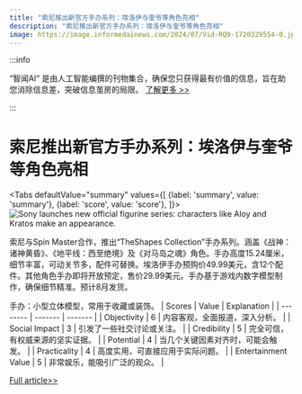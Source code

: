 ```yaml
---
title: "索尼推出新官方手办系列：埃洛伊与奎爷等角色亮相"
description: "索尼推出新官方手办系列：埃洛伊与奎爷等角色亮相"
image: https://image.informedainews.com/2024/07/Vid-RQ9-1720329554-0.jpg
---
```



:::info

“智闻AI“ 是由人工智能编撰的刊物集合，确保您只获得最有价值的信息，旨在助您消除信息差，突破信息茧房的局限。  [了解更多 >>](/)

:::

# 索尼推出新官方手办系列：埃洛伊与奎爷等角色亮相


<Tabs
	defaultValue="summary"
	values={[
	{label: 'summary', value: 'summary'},
	{label: 'score', value: 'score'},
]}>
<TabItem value="summary">
<img
  src="https://image.informedainews.com/2024/07/Vid-RQ9-1720329554-0.jpg"
  alt="Sony launches new official figurine series: characters like Aloy and Kratos make an appearance."
/>



索尼与Spin Master合作，推出“TheShapes Collection”手办系列。涵盖《战神：诸神黄昏》、《地平线：西至绝境》及《对马岛之魂》角色。手办高度15.24厘米，细节丰富，可动关节多，配件可替换。埃洛伊手办预购价49.99美元，含12个配件。其他角色手办即将开放预定，售价29.99美元。手办基于游戏内数字模型制作，确保细节精准。预计8月发货。

手办：小型立体模型，常用于收藏或装饰。
</TabItem>
<TabItem value="score">
	| Scores     | Value   | Explanation |
	| -------- | ------- | ------- |
	| Objectivity  | 6    | 内容客观，全面报道，深入分析。    |
	| Social Impact | 3     | 引发了一些社交讨论或关注。    |
	| Credibility    | 5    | 完全可信，有权威来源的坚实证据。    |
	| Potential    | 4    | 当几个关键因素对齐时，可能会触发。    |
	| Practicality    | 4    | 高度实用，可直接应用于实际问题。    |
	| Entertainment Value    | 5    | 非常娱乐，能吸引广泛的观众。    |
</TabItem>
</Tabs>

[Full article>>](https://www.cnbeta.com.tw/articles/movie/1437307.htm)

